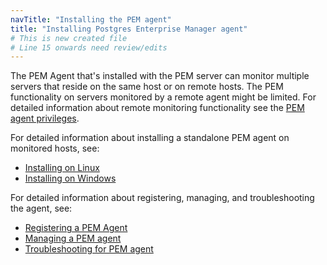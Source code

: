```yaml
---
navTitle: "Installing the PEM agent"
title: "Installing Postgres Enterprise Manager agent"
# This is new created file
# Line 15 onwards need review/edits
---
```


The PEM Agent that's installed with the PEM server can monitor multiple servers that reside on the same host or on remote hosts. The PEM functionality on servers monitored by a remote agent might be limited. For detailed information about remote monitoring functionality see the [PEM agent privileges](/pem/latest/pem_online_help/02_toc_pem_agent/05_pem_agent_privileges/).

For detailed information about installing a standalone PEM agent on monitored hosts, see:

-   [Installing on Linux](installing_on_linux)
-   [Installing on Windows](installing_pem_agent_on_windows)

For detailed information about registering, managing, and troubleshooting the agent, see:

-   [Registering a PEM Agent](../registering_agent/)
-   [Managing a PEM agent](../managing_pem_agent/) 
-   [Troubleshooting for PEM agent](../troubleshooting_agent/)